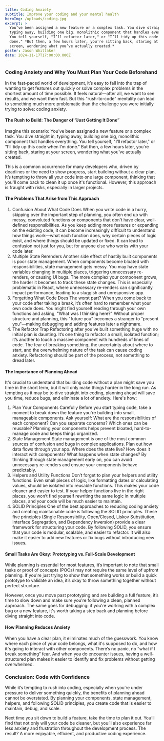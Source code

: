 ```yaml
---
title: Coding Anxiety
subtitle: Improve your coding and your mental health
heroImg: /uploads/coding.jpg
excerpt: >
  You’ve been assigned a new feature or a complex task. You dive straight in,
  typing away, building one big, monolithic component that handles everything.
  You tell yourself, "I’ll refactor later," or "I’ll tidy up this code when I’m
  done." *But then, a few hours later, you're sitting back, staring at your
  screen, wondering what you’ve actually created.*
poster: Jason Whittaker
date: 2024-11-17T17:00:00.000Z
---
```


### Coding Anxiety and Why You Must Plan Your Code Beforehand

In the fast-paced world of development, it’s easy to fall into the trap of wanting to get features out quickly or solve complex problems in the shortest amount of time possible. It feels natural—after all, we want to see results, and we want them fast. But this "rush-to-code" mentality can lead to something much more problematic than the challenge you were initially trying to solve: coding anxiety.

#### The Rush to Build: The Danger of “Just Getting It Done”

Imagine this scenario: You’ve been assigned a new feature or a complex task. You dive straight in, typing away, building one big, monolithic component that handles everything. You tell yourself, "I’ll refactor later," or "I’ll tidy up this code when I’m done." But then, a few hours later, you're sitting back, staring at your screen, wondering what you’ve actually created.

This is a common occurrence for many developers who, driven by deadlines or the need to show progress, start building without a clear plan. It’s tempting to throw all your code into one large component, thinking that you'll come back to clean it up once it's functional. However, this approach is fraught with risks, especially in larger projects.

#### The Problems That Arise from This Approach

1. Confusion About What Code Does
   When you write code in a hurry, skipping over the important step of planning, you often end up with messy, convoluted functions or components that don't have clear, well-defined responsibilities. As you keep adding more features or expanding on the existing code, it can become increasingly difficult to understand how things work—what each function does, why certain pieces of logic exist, and where things should be updated or fixed. It can lead to confusion not just for you, but for anyone else who works with your code later.
2. Multiple State Rerenders
   Another side effect of hastily built components is poor state management. When components become bloated with responsibilities, state management gets messy. You may have state variables changing in multiple places, triggering unnecessary re-renders, or causing UI bugs. The more complex your component grows, the harder it becomes to track these state changes. This is especially problematic in React, where unnecessary re-renders can significantly impact performance, leading to a sluggish and unresponsive app.
3. Forgetting What Code Does
   The worst part? When you come back to your code after taking a break, it’s often hard to remember what your own code does. You might find yourself reading through your own functions and asking, "What was I thinking here?" Without proper structure and planning, this "future you" becomes a stranger to "present you"—making debugging and adding features later a nightmare.
4. The Refactor Trap
   Refactoring after you’ve built something huge with no initial plan is daunting. It’s one thing to refactor a small, isolated function; it’s another to touch a massive component with hundreds of lines of code. The fear of breaking something, the uncertainty about where to start, and the overwhelming nature of the task can cause coding anxiety. Refactoring should be part of the process, not something to dread later.

#### The Importance of Planning Ahead

It's crucial to understand that building code without a plan might save you time in the short term, but it will only make things harder in the long run. As tempting as it may be to dive straight into coding, planning ahead will save you time, reduce bugs, and eliminate a lot of anxiety. Here's how:

1. Plan Your Components Carefully
   Before you start typing code, take a moment to break down the feature you're building into small, manageable components. Ask yourself: What are the responsibilities of each component? Can you separate concerns? Which ones can be reusable? Planning your components helps prevent bloated, hard-to-manage code and keeps things organized.
2. State Management
   State management is one of the most common sources of confusion and bugs in complex applications. Plan out how data flows through your app. Where does the state live? How does it interact with components? What happens when state changes? By thinking through state management early on, you can avoid unnecessary re-renders and ensure your components behave predictably.
3. Helpers and Utility Functions
   Don’t forget to plan your helpers and utility functions. Even small pieces of logic, like formatting dates or calculating values, should be isolated into reusable functions. This makes your code cleaner and easier to test. If your helper functions live in the right places, you won’t find yourself rewriting the same logic in multiple places, and your code will be much easier to maintain.
4. SOLID Principles
   One of the best approaches to reducing coding anxiety and creating maintainable code is following the SOLID principles. These five principles (Single Responsibility, Open/Closed, Liskov Substitution, Interface Segregation, and Dependency Inversion) provide a clear framework for structuring your code. By following SOLID, you ensure that your code is modular, scalable, and easier to refactor. It will also make it easier to add new features or fix bugs without introducing new issues.

#### Small Tasks Are Okay: Prototyping vs. Full-Scale Development

While planning is essential for most features, it’s important to note that small tasks or proof of concepts (POCs) may not require the same level of upfront planning. If you're just trying to show that something works or build a quick prototype to validate an idea, it’s okay to throw something together without perfect structure.

However, once you move past prototyping and are building a full feature, it’s time to slow down and make sure you're following a clean, planned approach. The same goes for debugging: if you're working with a complex bug or a new feature, it's worth taking a step back and planning before diving straight into code.

#### How Planning Reduces Anxiety

When you have a clear plan, it eliminates much of the guesswork. You know where each piece of your code belongs, what it's supposed to do, and how it's going to interact with other components. There’s no panic, no “what if I break something” fear. And when you do encounter issues, having a well-structured plan makes it easier to identify and fix problems without getting overwhelmed.

### Conclusion: Code with Confidence

While it’s tempting to rush into coding, especially when you're under pressure to deliver something quickly, the benefits of planning ahead cannot be overstated. By planning your components, state management, helpers, and following SOLID principles, you create code that is easier to maintain, debug, and scale.

Next time you sit down to build a feature, take the time to plan it out. You’ll find that not only will your code be cleaner, but you’ll also experience far less anxiety and frustration throughout the development process. The result? A more enjoyable, efficient, and productive coding experience.
